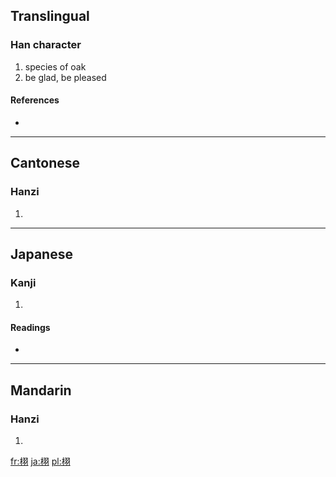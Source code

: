 ==Translingual==

===Han character===
{{Han char|rn=75|rad=木|as=06|sn=10|four=4792<sub>0</sub>|canj=木尸一一 (DSMM)}}

# species of oak
# be glad, be pleased

====References====
* {{Han ref|kx=0523.090|dkj=14721|dj=0911.070|hdz=21209.010|uh=6829|ud=26665|bh=AEDD|bd=44765}}

----

==Cantonese==

===Hanzi===
{{yue-hanzi|jyut=|y=heui2}}

# {{defn|lang=yue|sort=木06}}

----

==Japanese==

===Kanji===
{{ja-kanji|grade=|rs=木06}}

# {{defn|lang=ja|sort=木06}}

====Readings====
* {{ja-readings|on=[[く]] (ku), [[う]] (u)|kun=[[くぬぎ]] (kunugi)}}

----

==Mandarin==

===Hanzi===
{{cmn-hanzi|pin=[[xǔ]] ([[xu3]])|wg=hsü<sup>3</sup>}}

# {{defn|lang=cmn|sort=木06}}

[[fr:栩]]
[[ja:栩]]
[[pl:栩]]